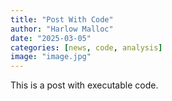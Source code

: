 ```yaml
---
title: "Post With Code"
author: "Harlow Malloc"
date: "2025-03-05"
categories: [news, code, analysis]
image: "image.jpg"
---
```


This is a post with executable code.
